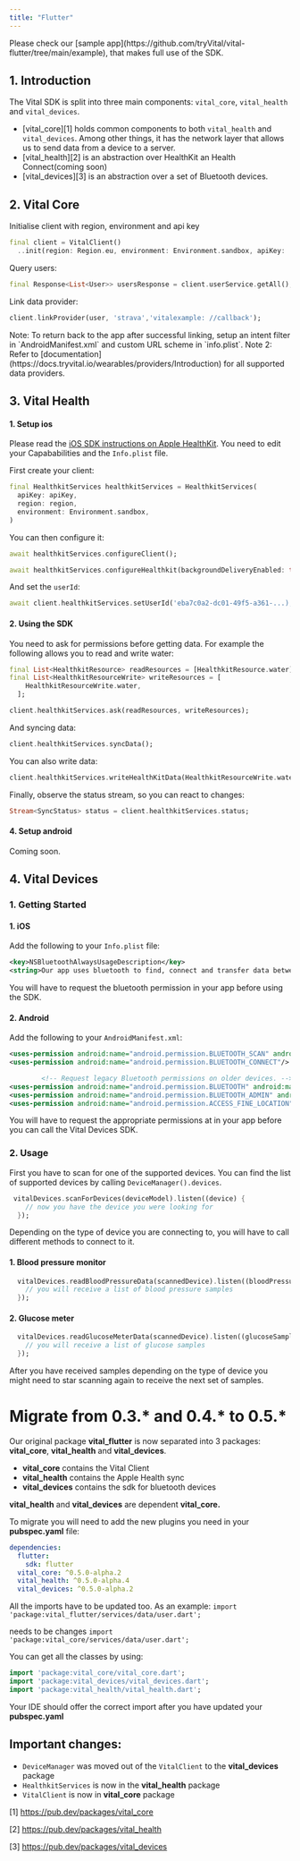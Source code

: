 ```yaml
---
title: "Flutter"
---
```


<Tip>
  Please check our [sample
  app](https://github.com/tryVital/vital-flutter/tree/main/example), that makes
  full use of the SDK.
</Tip>

## 1. Introduction

The Vital SDK is split into three main components: `vital_core`, `vital_health` and `vital_devices`.

- [vital_core][1] holds common
  components to both `vital_health` and `vital_devices`. Among other things, it has the network layer that allows us to
  send data from a device to a server.
- [vital_health][2] is an abstraction over HealthKit an Health Connect(coming soon)
- [vital_devices][3] is an abstraction over a set of Bluetooth devices.

## 2. Vital Core

Initialise client with region, environment and api key

```dart
final client = VitalClient()
  ..init(region: Region.eu, environment: Environment.sandbox, apiKey: 'sk_eu_...');
```

Query users:

```dart
final Response<List<User>> usersResponse = client.userService.getAll();
```

Link data provider:

```dart
client.linkProvider(user, 'strava','vitalexample: //callback');
```

<Tip>
  Note: To return back to the app after successful linking, setup an intent
  filter in `AndroidManifest.xml` and custom URL scheme in `info.plist`. Note 2:
  Refer to
  [documentation](https://docs.tryvital.io/wearables/providers/Introduction) for
  all supported data providers.
</Tip>

## 3. Vital Health

#### 1. Setup ios

Please read the [iOS SDK instructions on Apple HealthKit](/wearables/sdks/ios#VitalHealthKit). You need to edit your Capababilities and the `Info.plist` file.

First create your client:

```dart
final HealthkitServices healthkitServices = HealthkitServices(
  apiKey: apiKey,
  region: region,
  environment: Environment.sandbox,
)
```

You can then configure it:

```dart
await healthkitServices.configureClient();

await healthkitServices.configureHealthkit(backgroundDeliveryEnabled: true);
```

And set the `userId`:

```dart
await client.healthkitServices.setUserId('eba7c0a2-dc01-49f5-a361-...);
```

#### 2. Using the SDK

You need to ask for permissions before getting data. For example the following allows you to read and write water:

```dart
final List<HealthkitResource> readResources = [HealthkitResource.water];
final List<HealthkitResourceWrite> writeResources = [
    HealthkitResourceWrite.water,
  ];

client.healthkitServices.ask(readResources, writeResources);
```

And syncing data:

```dart
client.healthkitServices.syncData();
```

You can also write data:

```dart
client.healthkitServices.writeHealthKitData(HealthkitResourceWrite.water, startDate, endDate, 1000);
```

Finally, observe the status stream, so you can react to changes:

```dart
Stream<SyncStatus> status = client.healthkitServices.status;
```

#### 4. Setup android

Coming soon.

## 4. Vital Devices

### 1. Getting Started

#### 1. iOS

Add the following to your `Info.plist` file:

```xml
<key>NSBluetoothAlwaysUsageDescription</key>
<string>Our app uses bluetooth to find, connect and transfer data between different devices</string>
```

You will have to request the bluetooth permission in your app before using the SDK.

#### 2. Android

Add the following to your `AndroidManifest.xml`:

```xml
<uses-permission android:name="android.permission.BLUETOOTH_SCAN" android:usesPermissionFlags="neverForLocation"/>
<uses-permission android:name="android.permission.BLUETOOTH_CONNECT"/>

        <!-- Request legacy Bluetooth permissions on older devices. -->
<uses-permission android:name="android.permission.BLUETOOTH" android:maxSdkVersion="30"/>
<uses-permission android:name="android.permission.BLUETOOTH_ADMIN" android:maxSdkVersion="30"/>
<uses-permission android:name="android.permission.ACCESS_FINE_LOCATION" android:maxSdkVersion="30"/>
```

You will have to request the appropriate permissions at in your app before you can call the Vital Devices SDK.

### 2. Usage

First you have to scan for one of the supported devices. You can find the list of supported devices by
calling `DeviceManager().devices`.

```dart
 vitalDevices.scanForDevices(deviceModel).listen((device) {
    // now you have the device you were looking for
  });
```

Depending on the type of device you are connecting to, you will have to call different methods to connect to it.

#### 1. Blood pressure monitor

```dart
  vitalDevices.readBloodPressureData(scannedDevice).listen((bloodPressureSamples) {
    // you will receive a list of blood pressure samples
  });
```

#### 2. Glucose meter

```dart
  vitalDevices.readGlucoseMeterData(scannedDevice).listen((glucoseSamples) {
    // you will receive a list of glucose samples
  });
```

After you have received samples depending on the type of device you might need to star scanning again to receive the
next set of samples.

# Migrate from 0.3.* and 0.4.* to 0.5.*

Our original package **vital_flutter** is now separated into 3 packages: **vital_core**, **vital_health** and **vital_devices**.

- **vital_core** contains the Vital Client
- **vital_health** contains the Apple Health sync
- **vital_devices** contains the sdk for bluetooth devices

**vital_health** and **vital_devices** are dependent **vital_core.**

To migrate you will need to add the new plugins you need in your **pubspec.yaml** file:

```yaml
dependencies:
  flutter:
    sdk: flutter
  vital_core: ^0.5.0-alpha.2
  vital_health: ^0.5.0-alpha.4
  vital_devices: ^0.5.0-alpha.2
```

All the imports have to be updated too. As an example:
`import 'package:vital_flutter/services/data/user.dart';`

needs to be changes
`import 'package:vital_core/services/data/user.dart';`

You can get all the classes by using:

```dart
import 'package:vital_core/vital_core.dart';
import 'package:vital_devices/vital_devices.dart';
import 'package:vital_health/vital_health.dart';
```

Your IDE should offer the correct import after you have updated your **pubspec.yaml**

## Important changes:

- `DeviceManager` was moved out of the `VitalClient` to the **vital_devices** package
- `HealthkitServices` is now in the **vital_health** package
- `VitalClient` is now in **vital_core** package

[1] https://pub.dev/packages/vital_core

[2] https://pub.dev/packages/vital_health

[3] https://pub.dev/packages/vital_devices
